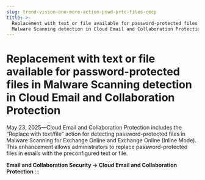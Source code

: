 ```yaml
---
slug: trend-vision-one-more-action-pswd-prtc-files-cecp
title: >-
  Replacement with text or file available for password-protected files in
  Malware Scanning detection in Cloud Email and Collaboration Protection
---
```

# Replacement with text or file available for password-protected files in Malware Scanning detection in Cloud Email and Collaboration Protection

May 23, 2025—Cloud Email and Collaboration Protection includes the “Replace with text/file” action for detecting password-protected files in Malware Scanning for Exchange Online and Exchange Online (Inline Mode). This enhancement allows administrators to replace password-protected files in emails with the preconfigured text or file.

**Email and Collaboration Security → Cloud Email and Collaboration Protection**
:::
